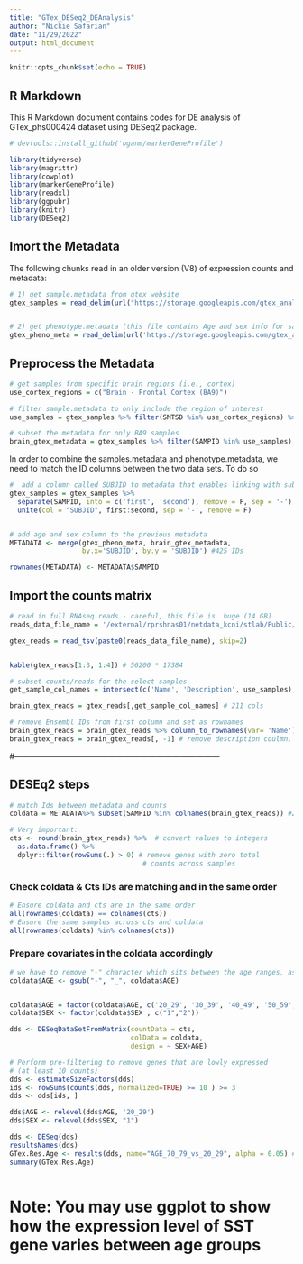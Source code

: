 ```yaml
---
title: "GTex_DESeq2_DEAnalysis"
author: "Nickie Safarian"
date: "11/29/2022"
output: html_document
---
```


```r
knitr::opts_chunk$set(echo = TRUE)
```

## R Markdown

This R Markdown document contains codes for DE analysis of GTex_phs000424 dataset using DESeq2 package.

```r

# devtools::install_github('oganm/markerGeneProfile')

library(tidyverse)
library(magrittr)
library(cowplot)
library(markerGeneProfile)
library(readxl)
library(ggpubr)
library(knitr)
library(DESeq2)

```

## Imort the Metadata

The following chunks read in an older version (V8) of expression counts and metadata:

```r

# 1) get sample.metadata from gtex website
gtex_samples = read_delim(url("https://storage.googleapis.com/gtex_analysis_v8/annotations/GTEx_Analysis_v8_Annotations_SampleAttributesDS.txt"), delim = '\t')


# 2) get phenotype.metadata (this file contains Age and sex info for samples)
gtex_pheno_meta = read_delim(url('https://storage.googleapis.com/gtex_analysis_v8/annotations/GTEx_Analysis_v8_Annotations_SubjectPhenotypesDS.txt'), delim = '\t')


```

## Preprocess the Metadata

```r

# get samples from specific brain regions (i.e., cortex)
use_cortex_regions = c("Brain - Frontal Cortex (BA9)")

# filter sample.metadata to only include the region of interest
use_samples = gtex_samples %>% filter(SMTSD %in% use_cortex_regions) %>% pull(SAMPID) #425 samples are from BA9

# subset the metadata for only BA9 samples
brain_gtex_metadata = gtex_samples %>% filter(SAMPID %in% use_samples) 

```

In order to combine the samples.metadata and phenotype.metadata, we need to match the ID columns between the two data sets. To do so

```r

#  add a column called SUBJID to metadata that enables linking with subject metadata
gtex_samples = gtex_samples %>% 
  separate(SAMPID, into = c('first', 'second'), remove = F, sep = '-') %>% 
  unite(col = "SUBJID", first:second, sep = '-', remove = F) 


# add age and sex column to the previous metadata
METADATA <- merge(gtex_pheno_meta, brain_gtex_metadata, 
                  by.x='SUBJID', by.y = 'SUBJID') #425 IDs

rownames(METADATA) <- METADATA$SAMPID

```

## Import the counts matrix

```r

# read in full RNAseq reads - careful, this file is  huge (14 GB)
reads_data_file_name = '/external/rprshnas01/netdata_kcni/stlab/Public/GTEx/GTEx_Analysis_2017-06-05_v8_RNASeQCv1.1.9_gene_reads.gct'

gtex_reads = read_tsv(paste0(reads_data_file_name), skip=2)


kable(gtex_reads[1:3, 1:4]) # 56200 * 17384 

```


```r

# subset counts/reads for the select samples
get_sample_col_names = intersect(c('Name', 'Description', use_samples), colnames(gtex_reads))

brain_gtex_reads = gtex_reads[,get_sample_col_names] # 211 cols

# remove Ensembl IDs from first column and set as rownames
brain_gtex_reads = brain_gtex_reads %>% column_to_rownames(var= 'Name')
brain_gtex_reads = brain_gtex_reads[, -1] # remove description coulmn, 209 cols

```


#------------------------------------------------------------------------------

## DESEq2 steps

```r

# match Ids between metadata and counts
coldata = METADATA%>% subset(SAMPID %in% colnames(brain_gtex_reads)) #209

# Very important:
cts <- round(brain_gtex_reads) %>%  # convert values to integers
  as.data.frame() %>%
  dplyr::filter(rowSums(.) > 0) # remove genes with zero total 
                                 # counts across samples

```

### Check coldata & Cts IDs are matching and in the same order

```r

# Ensure coldata and cts are in the same order
all(rownames(coldata) == colnames(cts))
# Ensure the same samples across cts and coldata
all(rownames(coldata) %in% colnames(cts))

```

### Prepare covariates in the coldata accordingly

```r

# we have to remove "-" character which sits between the age ranges, as DESeq2 gets confused by it.
coldata$AGE <- gsub("-", "_", coldata$AGE)


coldata$AGE = factor(coldata$AGE, c('20_29', '30_39', '40_49', '50_59', '60_69', '70_79')) # age is set in range in this data
coldata$SEX <- factor(coldata$SEX , c("1","2"))

```


```r

dds <- DESeqDataSetFromMatrix(countData = cts, 
                              colData = coldata, 
                              design = ~ SEX+AGE)
```

```r

# Perform pre-filtering to remove genes that are lowly expressed 
# (at least 10 counts)
dds <- estimateSizeFactors(dds)
ids <- rowSums(counts(dds, normalized=TRUE) >= 10 ) >= 3 
dds <- dds[ids, ]

```

```r

dds$AGE <- relevel(dds$AGE, '20_29')
dds$SEX <- relevel(dds$SEX, "1")

```

```r

dds <- DESeq(dds)
resultsNames(dds) 
GTex.Res.Age <- results(dds, name="AGE_70_79_vs_20_29", alpha = 0.05) # Do the same for other age ranges
summary(GTex.Res.Age)
 
```

# Note: You may use ggplot to show how the expression level of SST gene varies between age groups






